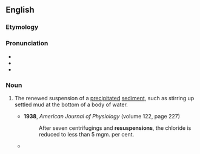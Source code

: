 ==English==

===Etymology===
{{prefix|en|re|suspension}}

===Pronunciation===
* {{IPA|en|/ˌɹiːsəˈspɛnʃən/}}
* {{rhymes|en|ɛnʃən}}
* {{hyph|en|re|sus|pen|sion}}

===Noun===
{{en-noun|~}}

# {{lb|en|ecology|chemistry|phyiscs}} The renewed suspension of a [[precipitate]]d [[sediment]], such as stirring up settled mud at the bottom of a body of water.
#* '''1938''', ''American Journal of Physiology'' (volume 122, page 227)
#*: After seven centrifugings and '''resuspensions''', the chloride is reduced to less than 5 mgm. per cent.
#* {{quote-journal|en|date=2020 September 9|author=Anthony Lambert|title=Winning passengers back: Getting the public on board...|journal=Rail|page=43|text=As a Government Office for Science report says: "Non-exhaust particulate matter emissions (e.g. tyre wear, brake wear and road dust '''resuspension''') account for approximately 50%-60% of the vehicle emissions that contribute to poor air quality."}}